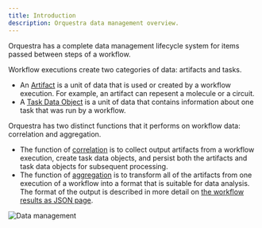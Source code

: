 ```yaml
---
title: Introduction
description: Orquestra data management overview.
---
```


Orquestra has a complete data management lifecycle system for items passed between steps of a workflow.

Workflow executions create two categories of data: artifacts and tasks.
- An [Artifact](data/artifacts/) is a unit of data that is used or created by a workflow execution. For example, an artifact can repesent a molecule or a circuit.
- A [Task Data Object](data/taskdataobjects/) is a unit of data that contains information about one task that was run by a workflow.

Orquestra has two distinct functions that it performs on workflow data: correlation and aggregation.
- The function of [correlation](data/correlation/) is to collect output artifacts from a workflow execution, create task data objects, and persist both the artifacts and task data objects for subsequent processing.
- The function of [aggregation](data/aggregation/) is to transform all of the artifacts from one execution of a workflow into a format that is suitable for data analysis. The format of the output is described in more detail on [the workflow results as JSON page](/data/json/).

![Data management](./img/dataintro4.png)